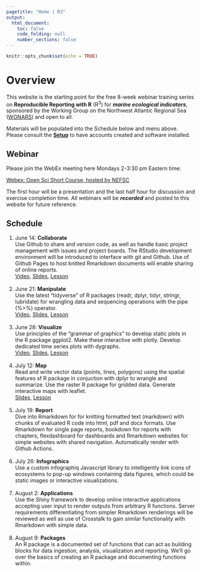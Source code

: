 ```yaml
---
pagetitle: "Home | R3"
output:
  html_document:
    toc: false
    code_folding: null
    number_sections: false
---
```


```r
knitr::opts_chunk$set(echo = TRUE)
```

# Overview {.unnumbered}

This website is the starting point for the free 8-week webinar training
series on **Reproducible Reporting with R** (R^3^) for ***marine
ecological indicators***, sponsored by the Working Group on the
Northwest Atlantic Regional Sea
([WGNARS](https://www.ices.dk/community/groups/Pages/WGNARS.aspx)) and
open to all.

Materials will be populated into the Schedule below and menu above.
Please consult the [**Setup**](./setup.html) to have accounts created
and software installed.

## Webinar

Please join the WebEx meeting here Mondays 2-3:30 pm Eastern time:

[Webex: Open Sci Short Course, hosted by
NEFSC](https://noaanmfs-meets.webex.com/noaanmfs-meets/j.php?MTID=m48bc0a9e0d4ff76970e2ba6df1a1a574)

The first hour will be a presentation and the last half hour for
discussion and exercise completion time. All webinars will be
***recorded*** and posted to this website for future reference.

## Schedule

<!-- TODO: as bootstrap cards with icons -->

1.  June 14: **Collaborate**\
    Use Github to share and version code, as well as handle basic
    project management with issues and project boards. The RStudio
    development environment will be introduced to interface with git and
    Github. Use of Github Pages to host knitted Rmarkdown documents will
    enable sharing of online reports.\
    [Video](https://youtu.be/KHaIlNxNjNA), [Slides](https://docs.google.com/presentation/d/1AXuQhSfQ3w-3Hv7BV6PT3yLsPqxJcY52UXTlQr1ytoM/edit#slide=id.p), [Lesson](./collaborate.html) \
    \
2.  June 21: **Manipulate**\
    Use the latest "tidyverse" of R packages (readr, dplyr, tidyr,
    stringr, lubridate) for wrangling data and sequencing operations
    with the pipe (%\>%) operator.\
    [Video](https://youtu.be/KncPglQcyKU), 
    [Slides](https://docs.google.com/presentation/d/1lilrIzlD5Y2vPEax4fao8GqS-TsxSzNMfyGPgKr7TlM/edit?usp=sharing), [Lesson](./manipulate.html) \
    \
3.  June 28: **Visualize**\
    Use principles of the "grammar of graphics" to develop static plots
    in the R package ggplot2. Make these interactive with plotly.
    Develop dedicated time series plots with dygraphs.\
    [Video](https://youtu.be/h8fR2czCRr0), [Slides](https://docs.google.com/presentation/d/1AS6beW02Upzv4vi5RgK_mwi0o740Q5l0kgCMsKOCmos/edit?usp=sharing), [Lesson](./visualize.html) \
    \
4.  July 12: **Map**\
    Read and write vector data (points, lines, polygons) using the
    spatial features sf R package in conjuction with dplyr to wrangle
    and summarize. Use the raster R package for gridded data. Generate
    interactive maps with leaflet.\
    [Slides](https://docs.google.com/presentation/d/1ZHqQbGIPa1smv7oXAyu6oOzRWyQ2AFa7M9FC21J_shM/edit#slide=id.p4), [Lesson](./map.html) \
    \
5.  July 19: **Report**\
    Dive into Rmarkdown for for knitting formatted text (markdown) with
    chunks of evaluated R code into html, pdf and docx formats. Use
    Rmarkdown for single page reports, bookdown for reports with
    chapters, flexdashboard for dashboards and Rmarkdown websites for
    simple websites with shared navigation. Automatically render with
    Github Actions.\
    \
6.  July 26: **Infographics**\
    Use a custom infographiq Javascript library to intelligently link
    icons of ecosystems to pop-up windows containing data figures, which
    could be static images or interactive visualizations.\
    \
7.  August 2: **Applications**\
    Use the Shiny framework to develop online interactive applications
    accepting user input to render outputs from arbitrary R functions.
    Server requirements differentiating from simpler Rmarkdown
    renderings will be reviewed as well as use of Crosstalk to gain
    similar functionality with Rmarkdown with simple data.\
    \
8.  August 9: **Packages**\
    An R package is a documented set of functions that can act as
    building blocks for data ingestion, analysis, visualization and
    reporting. We'll go over the basics of creating an R package and
    documenting functions within.
    \
